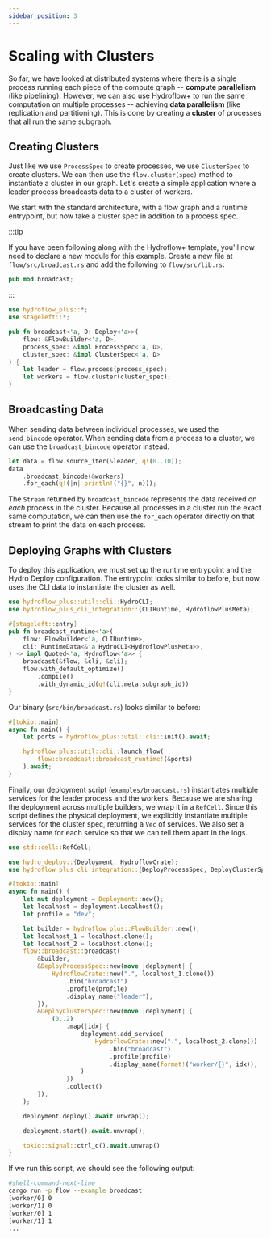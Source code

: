 ```yaml
---
sidebar_position: 3
---
```


# Scaling with Clusters
So far, we have looked at distributed systems where there is a single process running each piece of the compute graph -- **compute parallelism** (like pipelining). However, we can also use Hydroflow+ to run the same computation on multiple processes -- achieving **data parallelism** (like replication and partitioning). This is done by creating a **cluster** of processes that all run the same subgraph.

## Creating Clusters
Just like we use `ProcessSpec` to create processes, we use `ClusterSpec` to create clusters. We can then use the `flow.cluster(spec)` method to instantiate a cluster in our graph. Let's create a simple application where a leader process broadcasts data to a cluster of workers.

We start with the standard architecture, with a flow graph and a runtime entrypoint, but now take a cluster spec in addition to a process spec.

:::tip

If you have been following along with the Hydroflow+ template, you'll now need to declare a new module for this example. Create a new file at `flow/src/broadcast.rs` and add the following to `flow/src/lib.rs`:

```rust title="flow/src/lib.rs"
pub mod broadcast;
```

:::


```rust title="flow/src/broadcast.rs"
use hydroflow_plus::*;
use stageleft::*;

pub fn broadcast<'a, D: Deploy<'a>>(
    flow: &FlowBuilder<'a, D>,
    process_spec: &impl ProcessSpec<'a, D>,
    cluster_spec: &impl ClusterSpec<'a, D>
) {
    let leader = flow.process(process_spec);
    let workers = flow.cluster(cluster_spec);
}
```

## Broadcasting Data
When sending data between individual processes, we used the `send_bincode` operator. When sending data from a process to a cluster, we can use the `broadcast_bincode` operator instead.

```rust
let data = flow.source_iter(&leader, q!(0..10));
data
    .broadcast_bincode(&workers)
    .for_each(q!(|n| println!("{}", n)));
```

The `Stream` returned by `broadcast_bincode` represents the data received on _each_ process in the cluster. Because all processes in a cluster run the exact same computation, we can then use the `for_each` operator directly on that stream to print the data on each process.

## Deploying Graphs with Clusters
To deploy this application, we must set up the runtime entrypoint and the Hydro Deploy configuration. The entrypoint looks similar to before, but now uses the CLI data to instantiate the cluster as well.

```rust title="flow/src/broadcast.rs"
use hydroflow_plus::util::cli::HydroCLI;
use hydroflow_plus_cli_integration::{CLIRuntime, HydroflowPlusMeta};

#[stageleft::entry]
pub fn broadcast_runtime<'a>(
    flow: FlowBuilder<'a, CLIRuntime>,
    cli: RuntimeData<&'a HydroCLI<HydroflowPlusMeta>>,
) -> impl Quoted<'a, Hydroflow<'a>> {
    broadcast(&flow, &cli, &cli);
    flow.with_default_optimize()
        .compile()
        .with_dynamic_id(q!(cli.meta.subgraph_id))
}
```

Our binary (`src/bin/broadcast.rs`) looks similar to before:

```rust title="flow/src/bin/broadcast.rs"
#[tokio::main]
async fn main() {
    let ports = hydroflow_plus::util::cli::init().await;

    hydroflow_plus::util::cli::launch_flow(
        flow::broadcast::broadcast_runtime!(&ports)
    ).await;
}
```

Finally, our deployment script (`examples/broadcast.rs`) instantiates multiple services for the leader process and the workers. Because we are sharing the deployment across multiple builders, we wrap it in a `RefCell`. Since this script defines the physical deployment, we explicitly instantiate multiple services for the cluster spec, returning a `Vec` of services. We also set a display name for each service so that we can tell them apart in the logs.

```rust title="flow/examples/broadcast.rs"
use std::cell::RefCell;

use hydro_deploy::{Deployment, HydroflowCrate};
use hydroflow_plus_cli_integration::{DeployProcessSpec, DeployClusterSpec};

#[tokio::main]
async fn main() {
    let mut deployment = Deployment::new();
    let localhost = deployment.Localhost();
    let profile = "dev";

    let builder = hydroflow_plus::FlowBuilder::new();
    let localhost_1 = localhost.clone();
    let localhost_2 = localhost.clone();
    flow::broadcast::broadcast(
        &builder,
        &DeployProcessSpec::new(move |deployment| {
            HydroflowCrate::new(".", localhost_1.clone())
                .bin("broadcast")
                .profile(profile)
                .display_name("leader"),
        }),
        &DeployClusterSpec::new(move |deployment| {
            (0..2)
                .map(|idx| {
                    deployment.add_service(
                        HydroflowCrate::new(".", localhost_2.clone())
                            .bin("broadcast")
                            .profile(profile)
                            .display_name(format!("worker/{}", idx)),
                    )
                })
                .collect()
        }),
    );

    deployment.deploy().await.unwrap();

    deployment.start().await.unwrap();

    tokio::signal::ctrl_c().await.unwrap()
}
```

If we run this script, we should see the following output:

```bash
#shell-command-next-line
cargo run -p flow --example broadcast
[worker/0] 0
[worker/1] 0
[worker/0] 1
[worker/1] 1
...
```

